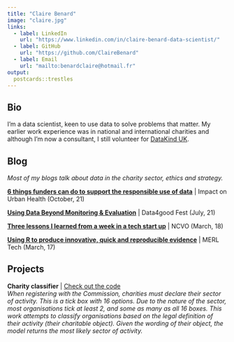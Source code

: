 ```yaml
---
title: "Claire Benard"
image: "claire.jpg"
links:
  - label: LinkedIn
    url: "https://www.linkedin.com/in/claire-benard-data-scientist/"
  - label: GitHub
    url: "https://github.com/ClaireBenard"
  - label: Email
    url: "mailto:benardclaire@hotmail.fr"
output:
  postcards::trestles
---
```

 
## Bio

I'm a data scientist, keen to use data to solve problems that matter. My earlier work experience was in national and international charities and although I'm now a consultant, I still volunteer for [DataKind UK](https://datakind.org.uk/).  


<!-- ```{r, echo=FALSE, warning=F, message=F, out.width='60%', out.height="25%"} -->
<!-- library(tidyverse) -->
<!-- library(plotly) -->

<!-- data <- data.frame( -->
<!--   name=c("Data strategy", "Machine Learning", "Statistics", "Business Intelligence"), -->
<!--   score= c(5, 4, 4, 3) -->
<!-- ) -->

<!-- p <- data %>% -->
<!--   arrange(score) %>%    # First sort by val. This sort the dataframe but NOT the factor levels -->
<!--   mutate(name=factor(name, levels=name)) %>%   # This trick update the factor levels -->
<!--   ggplot( aes(x=name, y=score)) + -->
<!--     geom_segment(aes(xend=name, yend=0), colour = "orange", size = 2) + -->
<!--     geom_point( size=3, color="orange") + -->
<!--     coord_flip() + -->
<!--   theme(panel.border = element_blank(), -->
<!--         panel.background = element_blank(), -->
<!--         axis.text.x = element_blank(), -->
<!--         axis.ticks = element_blank()) + -->
<!--   labs(title = NULL, -->
<!--        x = NULL, -->
<!--        y = NULL) -->


<!-- ggplotly(p, tooltip = "score") -->

<!-- ``` -->


## Blog

_Most of my blogs talk about data in the charity sector, ethics and strategy._

[**6 things funders can do to support the responsible use of data**](https://urbanhealth.org.uk/insights/author/clairebenard) | Impact on Urban Health (October, 21)

[**Using Data Beyond Monitoring & Evaluation**](https://data4goodfest.org.uk/beyond-mande/) | Data4good Fest (July, 21)

[**Three lessons I learned from a week in a tech start up**](https://blogs.ncvo.org.uk/2018/03/12/three-lessons-i-learned-from-a-week-in-a-tech-start-up/ ) | NCVO (March, 18)

[**Using R to produce innovative, quick and reproducible evidence**](https://vimeo.com/209798429) | MERL Tech (March, 17)

## Projects

**Charity classifier** | [Check out the code](https://github.com/ClaireBenard/charity-classifier)  
_When registering with the Commission, charities must declare their sector of activity. This is a tick box with 16 options. Due to the nature of the sector, most organisations tick at least 2, and some as many as all 16 boxes._
_This work attempts to classify organisations based on the legal definition of their activity (their charitable object). Given the wording of their object, the model returns the most likely sector of activity._



